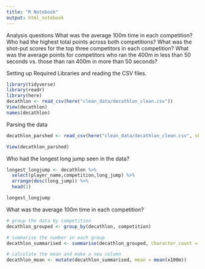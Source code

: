 ```yaml
---
title: "R Notebook"
output: html_notebook
---
```


Analysis questions
What was the average 100m time in each competition?
Who had the highest total points across both competitions?
What was the shot-put scores for the top three competitors in each competition?
What was the average points for competitors who ran the 400m in less than 50 seconds vs. those than ran 400m in more than 50 seconds?

Setting up Required Libraries and reading the CSV files.
```r
library(tidyverse)
library(readr)
library(here)
decathlon <- read_csv(here("clean_data/decathlon_clean.csv"))
View(decathlon)
names(decathlon)
```

Parsing the data
```r
decathlon_parshed <- read_csv(here("clean_data/decathlon_clean.csv", skip = 12, col_types = cols( 'competition' = col_logical() )))

View(decathlon_parshed)

```

Who had the longest long jump seen in the data?
```r
longest_longjump <- decathlon %>%
  select(player_name,competition,long_jump) %>%
  arrange(desc(long_jump)) %>%
  head(1)

longest_longjump
```

What was the average 100m time in each competition?

```r
# group the data by competition
decathlon_grouped <- group_by(decathlon, competition)

# summarise the number in each group 
decathlon_summarised <- summarise(decathlon_grouped, character_count = n())

# calculate the mean and make a new column 
decathlon_mean <- mutate(decathlon_summarised, mean = mean(x100m))


  
  
```

